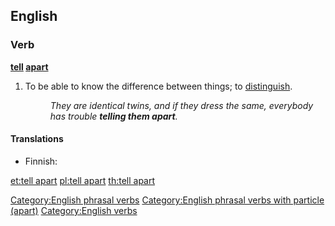 ==English==

===Verb===
'''[[tell]] [[apart]]'''

# {{idiomatic}} To be able to know the difference between things; to [[distinguish]].
#: ''They are identical twins, and if they dress the same, everybody has trouble '''telling them apart'''.''

====Translations====
{{trans-top|to distinguish}}
* Finnish: {{t|fi|erottaa}}
{{trans-mid}}
{{trans-bottom}}

[[Category:English phrasal verbs]]
[[Category:English phrasal verbs with particle (apart)]]
[[Category:English verbs]]

[[et:tell apart]]
[[pl:tell apart]]
[[th:tell apart]]